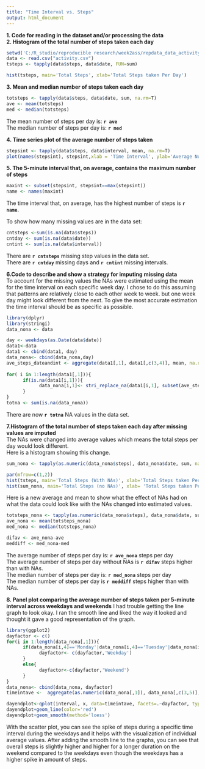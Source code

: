 ```yaml
---
title: "Time Interval vs. Steps"
output: html_document
---
```


**1. Code for reading in the dataset and/or processing the data**  
**2. Histogram of the total number of steps taken each day**
```r
setwd('C:/R_studio/reproducible research/week2ass/repdata_data_activity')
data <- read.csv("activity.csv")
tsteps <- tapply(data$steps, data$date, FUN=sum)

hist(tsteps, main='Total Steps', xlab='Total Steps taken Per Day')
```

**3. Mean and median number of steps taken each day**
```r
totsteps <- tapply(data$steps, data$date, sum, na.rm=T)
ave <- mean(totsteps)
med <- median(totsteps)

```
The mean number of steps per day is: **``r ave``**  
The median number of steps per day is: **``r med``**
  
**4. Time series plot of the average number of steps taken**
```r
stepsint <- tapply(data$steps, data$interval, mean, na.rm=T)
plot(names(stepsint), stepsint,xlab = 'Time Interval', ylab='Average Number of Steps', main='Average Steps per Time Interval', type='l', lwd=3, col ='dark red') 
```

**5.  The 5-minute interval that, on average, contains the maximum number of steps**
```r
maxint <- subset(stepsint, stepsint==max(stepsint))
name <- names(maxint)
```
The time interval that, on average, has the highest number of steps is **``r name``**.
  
  
To show how many missing values are in the data set:
  
```r
cntsteps <-sum(is.na(data$steps))
cntday <- sum(is.na(data$date))
cntint <- sum(is.na(data$interval))
```
There are **``r cntsteps``**  missing step values in the data set.  
There are **``r cntday``** missing days and **``r cntint``** missing intervals.  
 
**6.Code to describe and show a strategy for imputing missing data **   
To account for the missing values the NAs were estimated using the mean for the time interval on each specific week day. I chose to do this assuming that patterns are relatively close to each other week to week. but one week day might look different from the next. To give the most accurate estimation the time interval should be as specific as possible. 
  
```r
library(dplyr)
library(stringi)
data_nona <- data

day <- weekdays(as.Date(data$date))
data1<-data
data1 <- cbind(data1, day)
data_nona<- cbind(data_nona,day)
ave_steps_dateandint <- aggregate(data1[,1], data1[,c(3,4)], mean, na.rm=T)
    
for( i in 1:length(data1[,1])){
      if(is.na(data1[i,1])){
            data_nona[i,1]<- stri_replace_na(data1[i,1], subset(ave_steps_dateandint, ave_steps_dateandint[,1]==data1[i,3] & ave_steps_dateandint[,2]==data1[i,4],x))
      }
}
totna <- sum(is.na(data_nona))
```
There are now **``r totna``** NA values in the data set.
  
**7.Histogram of the total number of steps taken each day after missing values are imputed**  
The NAs were changed into average values which means the total steps per day would look different.  
Here is a histogram showing this change.
```r

sum_nona <- tapply(as.numeric(data_nona$steps), data_nona$date, sum, na.rm=T)

par(mfrow=c(1,2))
hist(tsteps, main='Total Steps (With NAs)', xlab='Total Steps taken Per Day', ylim=range(c(0,35)))
hist(sum_nona, main='Total Steps (no NAs)', xlab= 'Total Steps taken Per Day', ylim=range(c(0,35)))
```


Here is a new average and mean to show what the effect of NAs had on what the data could look like with the NAs changed into estimated values. 
```r
totsteps_nona <- tapply(as.numeric(data_nona$steps), data_nona$date, sum)
ave_nona <- mean(totsteps_nona)
med_nona <- median(totsteps_nona)

difav <- ave_nona-ave
meddiff <- med_nona-med
```
The average number of steps per day is: **``r ave_nona``** steps per day    
The average number of steps per day without NAs is **``r difav``** steps higher than with NAs.  
The median number of steps per day is: **``r med_nona``** steps per day  
The median number of steps per day is  **``r meddiff``** steps higher than with NAs. 
  
  
**8.  Panel plot comparing the average number of steps taken per 5-minute interval across weekdays and weekends**
I had trouble getting the line graph to look okay. I ran the smooth line and liked the way it looked and thought it gave a good representation of the graph.
```r
library(ggplot2)
dayfactor <- c()
for(i in 1:length(data_nona[,1])){
      if(data_nona[i,4]=='Monday'|data_nona[i,4]=='Tuesday'|data_nona[i,4]=='Wednesday'|data_nona[i,4]=='Thursday'|data_nona[i,4]=='Friday'){
            dayfactor<- c(dayfactor,'Weekday')
      }
      else{
            dayfactor<-c(dayfactor,'Weekend')
      }
}
data_nona<- cbind(data_nona, dayfactor)
timeintave <-  aggregate(as.numeric(data_nona[,1]), data_nona[,c(3,5)], mean, na.rm=T)

dayendplot<-qplot(interval, x, data=timeintave, facets=.~dayfactor, type='l', main='Average Steps: Weekday vs. Weekend', ylab='Average Number of Steps',xlab='5 Minute Time Intervals')
dayendplot+geom_line(color='red')
dayendplot+geom_smooth(method='loess')
```

With the scatter plot, you can see the spike of steps during a specific time interval during the weekdays and it helps with the visualization of individual average values. After adding the smooth line to the graphs, you can see that overall steps is slightly higher and higher for a longer duration on the weekend compared to the weekdays even though the weekdays has a higher spike in amount of steps.